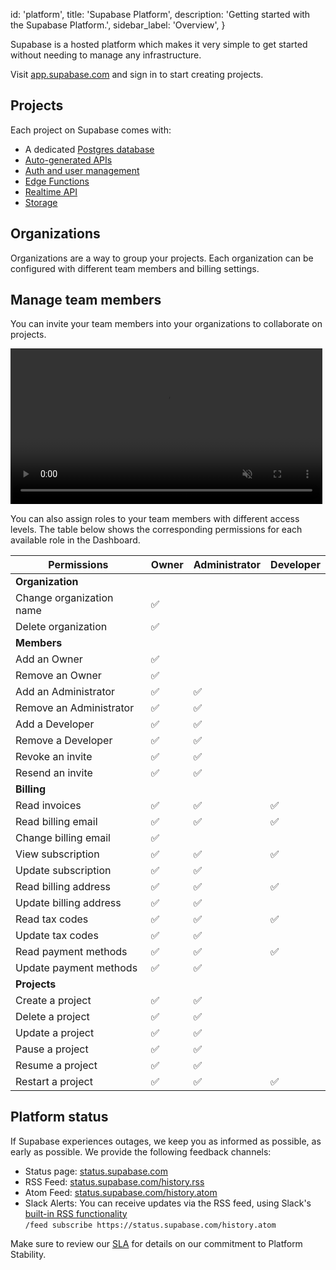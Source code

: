 
  id: 'platform',
  title: 'Supabase Platform',
  description: 'Getting started with the Supabase Platform.',
  sidebar_label: 'Overview',
}

Supabase is a hosted platform which makes it very simple to get started without needing to manage any infrastructure.

Visit [app.supabase.com](https://app.supabase.com) and sign in to start creating projects.

## Projects

Each project on Supabase comes with:

- A dedicated [Postgres database](/docs/guides/database)
- [Auto-generated APIs](/docs/guides/api)
- [Auth and user management](/docs/guides/auth)
- [Edge Functions](/docs/guides/functions)
- [Realtime API](/docs/guides/realtime)
- [Storage](/docs/guides/storage)

## Organizations

Organizations are a way to group your projects. Each organization can be configured with different team members and billing settings.

## Manage team members

You can invite your team members into your organizations to collaborate on projects.

<video width="99%" muted playsInline controls="true">
  <source src="/docs/videos/invite-team.mp4" type="video/mp4" muted playsInline />
</video>

You can also assign roles to your team members with different access levels. The table below shows the corresponding permissions for each available role in the Dashboard.

| Permissions              | Owner | Administrator | Developer |
| ------------------------ | ----- | ------------- | --------- |
| **Organization**         |
| Change organization name | ✅    |               |           |
| Delete organization      | ✅    |               |           |
| **Members**              |
| Add an Owner             | ✅    |               |           |
| Remove an Owner          | ✅    |               |           |
| Add an Administrator     | ✅    | ✅            |           |
| Remove an Administrator  | ✅    | ✅            |           |
| Add a Developer          | ✅    | ✅            |           |
| Remove a Developer       | ✅    | ✅            |           |
| Revoke an invite         | ✅    | ✅            |           |
| Resend an invite         | ✅    | ✅            |           |
| **Billing**              |
| Read invoices            | ✅    | ✅            | ✅        |
| Read billing email       | ✅    | ✅            | ✅        |
| Change billing email     | ✅    |               |           |
| View subscription        | ✅    | ✅            | ✅        |
| Update subscription      | ✅    | ✅            |           |
| Read billing address     | ✅    | ✅            | ✅        |
| Update billing address   | ✅    | ✅            |           |
| Read tax codes           | ✅    | ✅            | ✅        |
| Update tax codes         | ✅    | ✅            |           |
| Read payment methods     | ✅    | ✅            | ✅        |
| Update payment methods   | ✅    | ✅            |           |
| **Projects**             |
| Create a project         | ✅    | ✅            |           |
| Delete a project         | ✅    | ✅            |           |
| Update a project         | ✅    | ✅            |           |
| Pause a project          | ✅    | ✅            |           |
| Resume a project         | ✅    | ✅            |           |
| Restart a project        | ✅    | ✅            | ✅        |

## Platform status

If Supabase experiences outages, we keep you as informed as possible, as early as possible. We provide the following feedback channels:

- Status page: [status.supabase.com](https://status.supabase.com/)
- RSS Feed: [status.supabase.com/history.rss](https://status.supabase.com/history.rss)
- Atom Feed: [status.supabase.com/history.atom](https://status.supabase.com/history.atom)
- Slack Alerts: You can receive updates via the RSS feed, using Slack's [built-in RSS functionality](https://slack.com/help/articles/218688467-Add-RSS-feeds-to-Slack) <br />`/feed subscribe https://status.supabase.com/history.atom`

Make sure to review our [SLA](/docs/company/sla) for details on our commitment to Platform Stability.



